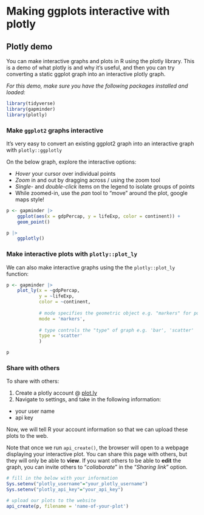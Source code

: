 # Making ggplots interactive with plotly

## Plotly demo

You can make interactive graphs and plots in R using the plotly library. 
This is a demo of what plotly is and why it's useful, and then you can try 
converting a static ggplot graph into an interactive plotly graph.

*For this demo, make sure you have the following packages installed and loaded:*

```r
library(tidyverse)
library(gapminder)
library(plotly) 
```

### Make `ggplot2` graphs interactive

It's very easy to convert an existing ggplot2 graph into an interactive graph with `plotly::ggplotly`

On the below graph, explore the interactive options:

- *Hover* your cursor over individual points
- *Zoom* in and out by dragging across / using the zoom tool
- *Single-* and *double-click* items on the legend to isolate groups of points
- While zoomed-in, use the *pan* tool to "move" around the plot, google maps style!

```r
p <- gapminder |>
    ggplot(aes(x = gdpPercap, y = lifeExp, color = continent)) +
    geom_point() 

p |>
    ggplotly()
```

### Make interactive plots with `plotly::plot_ly`

We can also make interactive graphs using the the `plotly::plot_ly` function:

```r
p <- gapminder |>
    plot_ly(x = ~gdpPercap,
            y = ~lifeExp,
            color = ~continent,
            
            # mode specifies the geometric object e.g. "markers" for points, "line" for lines
            mode = 'markers',
            
            # type controls the "type" of graph e.g. 'bar', 'scatter'
            type = 'scatter'
            )

p
```

### Share with others

To share with others:

1. Create a plotly account @ [plot.ly](plot.ly)
2. Navigate to settings, and take in the following information:
- your user name
- api key 

Now, we will tell R your account information so that we can upload these plots 
to the web.

Note that once we run `api_create()`, the browser will open to a webpage 
displaying your interactive plot. You can share this page with others, but they 
will only be able to **view**. If you want others to be able to **edit** the 
graph, you can invite others to "*collaborate*" in the "*Sharing link*" option. 

```r
# fill in the below with your information
Sys.setenv("plotly_username"="your_plotly_username")
Sys.setenv("plotly_api_key"="your_api_key")

# upload our plots to the website
api_create(p, filename = 'name-of-your-plot')
```
